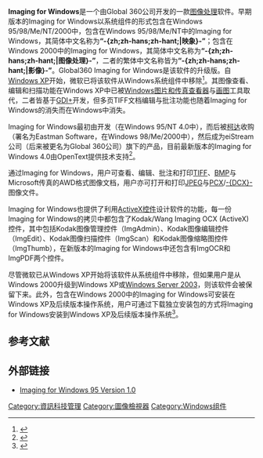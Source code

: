 {{NoteTA
|1=zh:Windows图片和传真查看器;zh-hans:Windows图片和传真查看器;zh-hant:Windows圖片及傳真檢視器
|G1=IT
|G2=Windows
}}

{{Infobox Windows component
| name               = Imaging for Windows
| logo               = Imaging Windows Icon.png
| logo_size          = 32px
| screenshot         = Imaging for Windows Screenshot.png
| screenshot_size    = 300px
| caption            = 图像处理运行于[[Windows_10|Windows 10]]
| included_with      = [[Windows_95|Windows 95 OSR2]]、[[Windows_NT_4.0|Windows NT 4.0]]、[[Windows_98|Windows 98]]、[[Windows_2000|Windows 2000]]及[[Windows_Me|Windows Me]]
| also_available_for  = [[Windows_95|Windows 95]]、[[Windows_XP|Windows XP]]、[[Windows_Vista|Windows Vista]]、[[Windows_7|Windows 7]]、[[Windows_8|Windows 8]]、[[Windows_8.1|Windows 8.1]]及[[Windows_10|Windows 10]]
| replaces           = 
| replaced_by        = [[Windows圖片及傳真檢視器|Windows图片和传真查看器]]
| related_components = 
| support_status     = 已中止
}}

'''Imaging for Windows'''是一个由Global 360公司开发的一款[[图像处理|图像处理]]软件。早期版本的Imaging for Windows以系统组件的形式包含在Windows 95/98/Me/NT/2000中，包含在Windows 95/98/Me/NT中的Imaging for Windows，其简体中文名称为'''“-{zh;zh-hans;zh-hant;|映象}-”'''；包含在Windows 2000中的Imaging for Windows，其简体中文名称为'''“-{zh;zh-hans;zh-hant;|图像处理}-”'''，二者的繁体中文名称皆为'''“-{zh;zh-hans;zh-hant;|影像}-”'''。Global360 Imaging for Windows是该软件的升级版。自[[Windows_XP|Windows XP]]开始，微软已将该软件从Windows系统组件中移除<ref>{{Cite web |url=http://support.microsoft.com/zh-cn/kb/308979 |title=Windows XP 中不包括 Kodak Imaging for Windows |accessdate=2015-12-04 |archive-date=2016-03-12 |archive-url=https://web.archive.org/web/20160312105756/https://support.microsoft.com/zh-cn/kb/308979 |dead-url=no }}</ref>。其图像查看、编辑和扫描功能在Windows XP中已被[[Windows圖片及傳真檢視器|Windows图片和传真查看器]]与[[画图|画图]]工具取代，二者皆基于[[GDI+|GDI+]]开发，但多页TIFF文档编辑与批注功能也随着Imaging for Windows的消失而在Windows中消失。

Imaging for Windows最初由{{Link-en|王安实验室|Wang Laboratories}}开发（在Windows 95/NT 4.0中），而后被[[伊士曼柯达公司|柯达]]收购（署名为Eastman Software，在Windows 98/Me/2000中），然后成为eiStream公司（后来被更名为Global 360公司）旗下的产品，目前最新版本的Imaging for Windows 4.0由OpenText提供技术支持<ref>{{cite web|url=http://www.opentext.com/g360imagingforwindows/Documentation/4.0/Getting%20Started.pdf|title=Imaging for Windows Getting Started Guide|publisher=OpenText|date=2008|accessdate=2015-12-04|language=en|archive-date=2014-08-29|archive-url=https://web.archive.org/web/20140829193609/http://www.opentext.com/g360imagingforwindows/Documentation/4.0/Getting%20Started.pdf|dead-url=yes}}</ref>。

通过Imaging for Windows，用户可查看、编辑、批注和打印[[TIFF|TIFF]]、[[BMP|BMP]]与Microsoft传真的AWD格式图像文档，用户亦可打开和打印[[JPEG|JPEG]]与[[PCX|PCX]]/[[位图|-{DCX}-]]图像文件。

Imaging for Windows也提供了利用[[ActiveX|ActiveX控件]]设计软件的功能，每一份Imaging for Windows的拷贝中都包含了Kodak/Wang Imaging OCX (ActiveX)控件，其中包括Kodak图像管理控件（ImgAdmin）、Kodak图像编辑控件（ImgEdit）、Kodak图像扫描控件（ImgScan）和Kodak图像缩略图控件（ImgThumb），在新版本的Imaging for Windows中还包含有ImgOCR和ImgPDF两个控件。

尽管微软已从Windows XP开始将该软件从系统组件中移除，但如果用户是从Windows 2000升级到Windows XP或[[Windows_Server_2003|Windows Server 2003]]，则该软件会被保留下来。此外，包含在Windows 2000中的Imaging for Windows可安装在Windows XP及后续版本操作系统，用户可通过下载独立安装包的方式将Imaging for Windows安装到Windows XP及后续版本操作系统<ref>{{Cite web |url=http://kuangpk001.lofter.com/post/1cd6e038_57f1d86 |title=Windows 系统组件下载地址大全 |accessdate=2015-12-04 |archive-date=2020-12-03 |archive-url=https://web.archive.org/web/20201203023313/http://kuangpk001.lofter.com/post/1cd6e038_57f1d86 |dead-url=no }}</ref>。

== 参考文献 ==
{{reflist}}

== 外部链接 ==
*[http://support.microsoft.com/zh-cn/kb/140980 Imaging for Windows 95 Version 1.0] {{Wayback|url=http://support.microsoft.com/zh-cn/kb/140980 |date=20160319033628 }}

{{DEFAULTSORT:Imaging For Windows}}
[[Category:資訊科技管理|Category:資訊科技管理]]
[[Category:圖像檢視器|Category:圖像檢視器]]
[[Category:Windows组件|Category:Windows组件]]